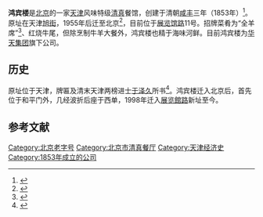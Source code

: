 {{Infobox company
| name = 北京鸿宾楼餐饮有限责任公司
| name_en = Beijing Hongbinlou Catering Co.,Ltd.
| logo = 
| logo_size = 
| logo_caption = 
| image = Hongbinlou Restaurant (20201028182825).jpg
| image_size = 
| image_caption = 鸿宾楼夜景（2020年10月）
| former_name = 
| type = 其他有限责任公司
| trading_name = 
| native_name = 
| native_name_lang = <!-- 公司名稱原文語言的ISO 639-1代碼。例如填寫「ja」表示日語。 -->
| other_name = 
| traded_as = 
| ISIN = 
| local_code_name = CN
| local_code = 91110102101375231M
| fate = 
| predecessor = 
| successor = 
| foundation = <!-- {{Start date and age|df=yes|YYYY|MM|DD}} -->
| defunct = <!-- {{End date|YYYY|MM|DD}} -->
| location = [[北京市|北京市]][[西城区|西城区]][[展览馆路|展览馆路]]11号<br />{{coord|39.926758|116.337569|display=inline,title}}
| locations = 
| area_served = 
| founder = 
| key_people = 
| industry = 
| products = 
| services = 
| revenue = 
| operating_income = 
| net_income = 
| aum = <!-- 僅適用於金融服務類公司。 -->
| assets = 
| equity = 
| owner = 
| num_employees = 
| num_employees_year = 
| parent = [[聚德华天控股有限公司|聚德华天控股有限公司]]
| divisions = 
| subsid = 
| homepage = <!-- {{URL|example.com/}} -->
| slogan = 
| capital = 
| market_value = 
| P/E_ratio = 
| earnings_per_share = 
| net_asset_value = 
| accounting_period = 
| major_shareholder = 
| footnotes = 
}}
'''鸿宾楼'''是[[北京|北京]]的一家[[天津|天津]]风味特级[[清真|清真]]餐馆，创建于清朝[[咸丰_(年号)|咸丰]]三年（1853年）<ref>{{cite web |author1=纪连海 |title=全聚德与鸿宾楼 |url=http://news.sina.com.cn/o/2014-01-03/151429151984.shtml |website=新民晚报 |accessdate=2019-01-12 |archive-date=2019-01-12 |archive-url=https://web.archive.org/web/20190112095043/http://news.sina.com.cn/o/2014-01-03/151429151984.shtml |dead-url=no }}</ref>。原址在天津[[和平路_(天津)|旭街]]，1955年后迁至北京<ref>{{cite web |title=鸿宾楼进京50载再现镇店宝“黄唇鱼肚” |url=http://news.sina.com.cn/c/2005-09-02/16246848018s.shtml |website=新浪新闻 |accessdate=2019-01-12 |archive-date=2019-01-12 |archive-url=https://web.archive.org/web/20190112194939/http://news.sina.com.cn/c/2005-09-02/16246848018s.shtml |dead-url=no }}</ref>，目前位于[[展览馆路|展览馆路]]11号。招牌菜肴为“全羊席”<ref>{{cite web |title=北京老字号资金支持最高300万 烤鸭师傅薪水高 |url=http://news.sohu.com/20060619/n243816876.shtml |website=搜狐新闻 |accessdate=2019-01-12 |archive-date=2019-01-12 |archive-url=https://web.archive.org/web/20190112150119/http://news.sohu.com/20060619/n243816876.shtml |dead-url=no }}</ref>、红烧牛尾，但除烹制牛羊大餐外，鸿宾楼也精于海味河鲜。目前鸿宾楼为[[华天集团|华天集团]]旗下公司。

==历史==
原址位于天津，牌匾及清末天津两榜进士[[于泽久|于泽久]]所书<ref>{{cite web |title=五一京城搜宝行动系列报道之一 北京老字号镇店之匾(组图) |url=http://news.sohu.com/20060501/n243089246.shtml |website=搜狐新闻 |accessdate=2019-01-12 |archive-date=2019-01-12 |archive-url=https://web.archive.org/web/20190112150121/http://news.sohu.com/20060501/n243089246.shtml |dead-url=no }}</ref>。鸿宾楼迁入北京后，首先位于和平门外，几经波折后座于西单，1998年迁入[[展览館路|展览館路]]新址至今。

==参考文献==
{{reflist}}

[[Category:北京老字号|Category:北京老字号]]
[[Category:北京市清真餐厅|Category:北京市清真餐厅]]
[[Category:天津经济史|Category:天津经济史]]
[[Category:1853年成立的公司|Category:1853年成立的公司]]